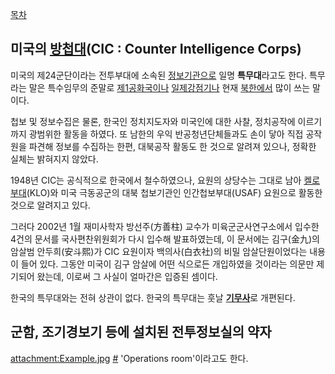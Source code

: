 [[목차]]

== 미국의 [[방첩대]](CIC : Counter Intelligence Corps) ==

미국의 제24군단이라는 전투부대에 소속된 [[정보기관]]으로 일명 '''특무대'''라고도 한다. 특무라는 말은 특수임무의 준말로 [[제1공화국]]이나 [[일제강점기]]나 현재 [[북한]]에서 많이 쓰는 말이다.

첩보 및 정보수집은 물론, 한국인 정치지도자와 미국인에 대한 사찰, 정치공작에 이르기까지 광범위한 활동을 하였다. 또 남한의 우익 반공청년단체들과도 손이 닿아 직접 공작원을 파견해 정보를 수집하는 한편, 대북공작 활동도 한 것으로 알려져 있으나, 정확한 실체는 밝혀지지 않았다.

1948년 CIC는 공식적으로 한국에서 철수하였으나, 요원의 상당수는 그대로 남아 [[KLO|켈로부대]](KLO)와 미국 극동공군의 대북 첩보기관인 인간첩보부대(USAF) 요원으로 활동한 것으로 알려지고 있다.

그러다 2002년 1월 재미사학자 방선주(方善柱) 교수가 미육군군사연구소에서 입수한 4건의 문서를 국사편찬위원회가 다시 입수해 발표하였는데, 이 문서에는 김구(金九)의 암살범 안두희(安斗熙)가 CIC 요원이자 백의사(白衣社)의 비밀 암살단원이었다는 내용이 들어 있다. 그동안 미국이 김구 암살에 어떤 식으로든 개입하였을 것이라는 의문만 제기되어 왔는데, 이로써 그 사실이 얼마간은 입증된 셈이다.

한국의 특무대와는 전혀 상관이 없다. 한국의 특무대는 훗날 '''[[국군기무사령부|기무사]]'''로 개편된다.

== 군함, 조기경보기 등에 설치된 전투정보실의 약자 ==
attachment:Example.jpg
[http://en.wikipedia.org/wiki/Operations_room #] 'Operations room'이라고도 한다.
